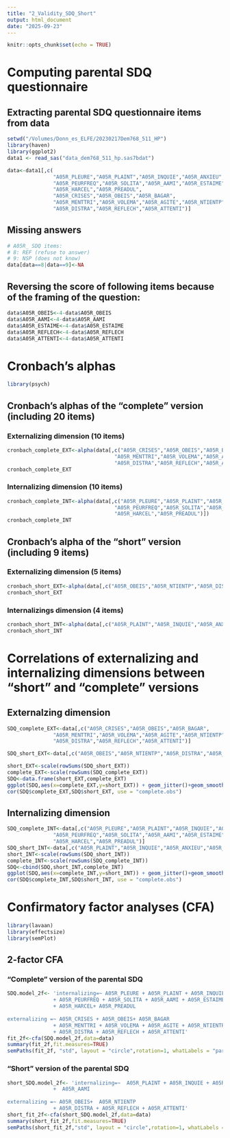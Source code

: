 ```yaml
---
title: "2_Validity_SDQ_Short"
output: html_document
date: "2025-09-23"
---
```


```r
knitr::opts_chunk$set(echo = TRUE)
```

# Computing parental SDQ questionnaire
## Extracting parental SDQ questionnaire items from data
```r
setwd("/Volumes/Donn_es_ELFE/20230217Dem768_511_HP")
library(haven)
library(ggplot2)
data1 <- read_sas("data_dem768_511_hp.sas7bdat")

data<-data1[,c(
               "A05R_PLEURE","A05R_PLAINT","A05R_INQUIE","A05R_ANXIEU",
               "A05R_PEURFREQ","A05R_SOLITA","A05R_AAMI","A05R_ESTAIME",
               "A05R_HARCEL","A05R_PREADUL",
               "A05R_CRISES","A05R_OBEIS","A05R_BAGAR",
               "A05R_MENTTRI","A05R_VOLEMA","A05R_AGITE","A05R_NTIENTP",
               "A05R_DISTRA","A05R_REFLECH","A05R_ATTENTI")]

```

## Missing answers
```r
# A05R_ SDQ items:
# 8: REF (refuse to answer)
# 9: NSP (does not know)
data[data==8|data==9]<-NA

```

## Reversing the score of following items because of the framing of the question:
```r
data$A05R_OBEIS<-4-data$A05R_OBEIS
data$A05R_AAMI<-4-data$A05R_AAMI
data$A05R_ESTAIME<-4-data$A05R_ESTAIME
data$A05R_REFLECH<-4-data$A05R_REFLECH
data$A05R_ATTENTI<-4-data$A05R_ATTENTI
```



# Cronbach's alphas
```r
library(psych)
```

## Cronbach's alphas of the "complete" version (including 20 items) 
### Externalizing dimension (10 items)
```r
cronbach_complete_EXT<-alpha(data[,c("A05R_CRISES","A05R_OBEIS","A05R_BAGAR",
                                   "A05R_MENTTRI","A05R_VOLEMA","A05R_AGITE","A05R_NTIENTP",
                                   "A05R_DISTRA","A05R_REFLECH","A05R_ATTENTI")])
cronbach_complete_EXT
```

### Internalizing dimension (10 items)
```r
cronbach_complete_INT<-alpha(data[,c("A05R_PLEURE","A05R_PLAINT","A05R_INQUIE","A05R_ANXIEU",
                                   "A05R_PEURFREQ","A05R_SOLITA","A05R_AAMI","A05R_ESTAIME",
                                   "A05R_HARCEL","A05R_PREADUL")])
cronbach_complete_INT
```


## Cronbach's alpha of the "short" version  (including 9 items)
### Externalizing dimension (5 items)
```r
cronbach_short_EXT<-alpha(data[,c("A05R_OBEIS","A05R_NTIENTP","A05R_DISTRA","A05R_REFLECH","A05R_ATTENTI")])
cronbach_short_EXT
```

### Internalizings dimension (4 items)
```r
cronbach_short_INT<-alpha(data[,c("A05R_PLAINT","A05R_INQUIE","A05R_ANXIEU","A05R_AAMI")])
cronbach_short_INT
```



# Correlations of externalizing and internalizing dimensions between "short" and "complete" versions 

## Externalzing dimension
```r
SDQ_complete_EXT<-data[,c("A05R_CRISES","A05R_OBEIS","A05R_BAGAR",
               "A05R_MENTTRI","A05R_VOLEMA","A05R_AGITE","A05R_NTIENTP",
               "A05R_DISTRA","A05R_REFLECH","A05R_ATTENTI")]

SDQ_short_EXT<-data[,c("A05R_OBEIS","A05R_NTIENTP","A05R_DISTRA","A05R_REFLECH","A05R_ATTENTI")]

short_EXT<-scale(rowSums(SDQ_short_EXT))
complete_EXT<-scale(rowSums(SDQ_complete_EXT))
SDQ<-data.frame(short_EXT,complete_EXT)
ggplot(SDQ,aes(x=complete_EXT,y=short_EXT)) + geom_jitter()+geom_smooth(method='lm')
cor(SDQ$complete_EXT,SDQ$short_EXT, use = "complete.obs")

```


## Internalizing dimension
```r
SDQ_complete_INT<-data[,c("A05R_PLEURE","A05R_PLAINT","A05R_INQUIE","A05R_ANXIEU",
               "A05R_PEURFREQ","A05R_SOLITA","A05R_AAMI","A05R_ESTAIME",
               "A05R_HARCEL","A05R_PREADUL")]
SDQ_short_INT<-data[,c("A05R_PLAINT","A05R_INQUIE","A05R_ANXIEU","A05R_AAMI")]
short_INT<-scale(rowSums(SDQ_short_INT))
complete_INT<-scale(rowSums(SDQ_complete_INT))
SDQ<-cbind(SDQ,short_INT,complete_INT)
ggplot(SDQ,aes(x=complete_INT,y=short_INT)) + geom_jitter()+geom_smooth(method='lm')
cor(SDQ$complete_INT,SDQ$short_INT, use = "complete.obs")
```

# Confirmatory factor analyses (CFA)
```r
library(lavaan)
library(effectsize)
library(semPlot)
```

## 2-factor CFA 

### "Complete" version of the parental SDQ
```r

SDQ.model_2f<- 'internalizing=~ A05R_PLEURE + A05R_PLAINT + A05R_INQUIE + A05R_ANXIEU
               + A05R_PEURFREQ + A05R_SOLITA + A05R_AAMI + A05R_ESTAIME
               + A05R_HARCEL+ A05R_PREADUL
              
externalizing =~ A05R_CRISES + A05R_OBEIS+ A05R_BAGAR
               + A05R_MENTTRI + A05R_VOLEMA + A05R_AGITE + A05R_NTIENTP
               + A05R_DISTRA + A05R_REFLECH + A05R_ATTENTI'
fit_2f<-cfa(SDQ.model_2f,data=data)
summary(fit_2f,fit.measures=TRUE)
semPaths(fit_2f, "std", layout = "circle",rotation=1, whatLabels = "par", nCharNodes = 15, edge.label.cex = 1, label.cex = 4, sizeMan = 5)
```


### "Short" version of the parental SDQ
```r
short_SDQ.model_2f<- 'internalizing=~  A05R_PLAINT + A05R_INQUIE + A05R_ANXIEU
               +  A05R_AAMI
             
externalizing =~ A05R_OBEIS+  A05R_NTIENTP
               + A05R_DISTRA + A05R_REFLECH + A05R_ATTENTI'
short_fit_2f<-cfa(short_SDQ.model_2f,data=data)
summary(short_fit_2f,fit.measures=TRUE)
semPaths(short_fit_2f,"std", layout = "circle",rotation=1, whatLabels = "par", nCharNodes = 15, edge.label.cex = 1, label.cex = 3, sizeMan = 5)


```



